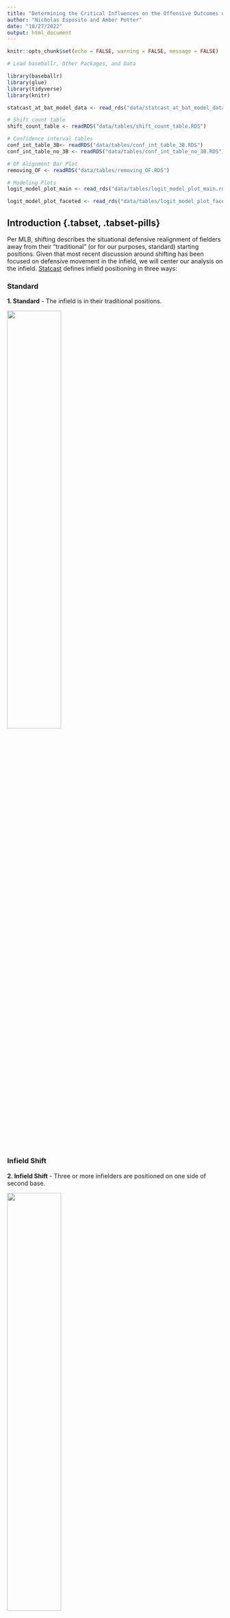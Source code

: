 ```yaml
---
title: "Determining the Critical Influences on the Offensive Outcomes of Shifted At-Bats"
author: "Nicholas Esposito and Amber Potter"
date: "10/27/2022"
output: html_document
---
```


```r
knitr::opts_chunk$set(echo = FALSE, warning = FALSE, message = FALSE)
```

```r
# Load baseballr, Other Packages, and Data

library(baseballr)
library(glue)
library(tidyverse)
library(knitr)

statcast_at_bat_model_data <- read_rds("data/statcast_at_bat_model_data.rds")

# Shift count table
shift_count_table <- readRDS("data/tables/shift_count_table.RDS")

# Confidence interval tables
conf_int_table_3B<- readRDS("data/tables/conf_int_table_3B.RDS")
conf_int_table_no_3B <- readRDS("data/tables/conf_int_table_no_3B.RDS")

# OF Alignment Bar Plot
removing_OF <- readRDS("data/tables/removing_OF.RDS")

# Modeling Plots
logit_model_plot_main <- read_rds("data/tables/logit_model_plot_main.rds")

logit_model_plot_faceted <- read_rds("data/tables/logit_model_plot_faceted.rds")
```

## Introduction {.tabset, .tabset-pills}

Per MLB, shifting describes the situational defensive realignment of fielders away from their “traditional” (or for our purposes, standard) starting positions. Given that most recent discussion around shifting has been focused on defensive movement in the infield, we will center our analysis on the infield. [Statcast](https://www.mlb.com/glossary/statcast/shifts) defines infield positioning in three ways:

### Standard

  **1. Standard** - The infield is in their traditional positions.

![](images/standard_fielding_alignment.png){width=50%, height=50%}

### Infield Shift

  **2. Infield Shift** - Three or more infielders are positioned on one side of second base. 

![](images/infield_shift.png){width=50% height=50%}
  
### Strategic  

  **3. Strategic** - A catch-all category for positioning that does not fit either category.
  
![](images/strategic_shift.png){width=40% height=40%}
  
## {-}

In recent years, the shift has become the topic of heated debate in the baseball world. As use of the shift has increased, the number of people in opposition has grown as well. The counterargument is built on the idea that the shift “steals” hits at a rate that puts hitters at a significant disadvantage, relative to the defense. According to [Zachary Rymer of Bleacher Report](https://bleacherreport.com/articles/10028942-a-shift-ban-is-the-game-changer-mlb-needs-right-now), between 2015 and 2016, hard hit balls (exit velocity of 95+ MPH) to the pull side resulted in a hit 58 percent of the time. This number is down to 50 percent for 2020 and 2021, with left-handed hitters suffering more than their right-handed counterparts. Shifting trends are observed to be different for right-handed hitters, a phenomenon that will serve as the main motivation for our work. 

Tom Tango looks into this in [The Psychology of the Infield Shift](https://batflipsandnerds.com/2021/02/03/the-psychology-of-the-infield-shift/), highlighting that wOBA is the main differentiator between the shift’s effect on righties versus lefties. Similar to on-base percentage, [wOBA](https://www.mlb.com/glossary/advanced-stats/weighted-on-base-average) expands further to account for how a player reached base. The value for each way of reaching base is determined by how much an event is worth relative to projected runs scored, so some outcomes (doubles) are worth more than others (singles). In Tango’s work, lefties displayed a lower wOBA when shifted against, while wOBA increases for righties, both relative to non-shifted situations. We will also look into [BABIP](https://www.mlb.com/glossary/advanced-stats/babip) which measures batting average exclusively on balls in play, excluding several batted-ball outcomes that do not involve the influence of the defense, such as homeruns. However, given the right-handed hitter phenomenon, wOBA is the primary statistic of interest for our analysis.
 
## The `baseballr` Package

For our work, we accessed pitch-by-pitch Statcast data from the [baseballR package (Bill Petti)](https://cran.r-project.org/web/packages/baseballr/baseballr.pdf). This dataset contained pitch-level information dating back to 2015, when Statcast technology was introduced in all 30 MLB stadiums. The initial dataset had 93 variables per observation; however, during preprocessing, we performed several transformations to prepare the dataset for analysis:

  - Removed all columns with only NA values.
  
  - Grouped event and description columns for different types of strikeouts, so strikeout descriptions in the resulting column include whether the strikeout was *swinging, looking,* or *other* (a catch-all for foul bunts, dropped third strikes, etc.).
  
  - Added an at-bat column to keep track of the number of at-bats per player per game (at-bat #1, #2, etc.).
  
  - Grouped pitch types into general categories: *Fastball, Breaking Ball,* and *Changeup*.
  
  - Grouped strike out zones, which were initially divided into 14 regions: *Inside, Outside, Middle,* and *Out of Zone*. 

After preprocessing, each observation had 88 variables, such as:

  - Game Year, Game Date, Game Type (Spring Training, Regular Season)

  - Pitcher and Batter Identifiers (Name, Unique ID, Handiness)
  
  - Game Information (Score, Outs, Runners On-Base, Inning)

  - Pitch Information (Pitch Type, Pitch Location, Pitch Outcome)
  
  - Positional (Shifting) Data
  
    - We grouped the infield fielding alignments into two categories to reduce the number of shift  identifiers: 
    
      - **Strategic and Standard were grouped into Standard**: Since strategic shifts are only “slight” variations of traditional alignment and do not encapsulate the focus of our analysis. 
    
      - **Infield shift was reclassified as Shift**.

  - Player Statistics (wOBA, BABIP)
    
    - We also calculated our own player statistics: **walk rate** and **strikeout rate**.

After preprocessing, we also added several additional variables:

  - *Last_pitch_of_at_bat*: A true/false identifier that allowed us to filter observations by at-bat.
  
  - *Babip_value_with_NAs*: We replaced batted-ball outcomes that BABIP drops (homeruns, sac bunts, double play sac bunts) with NA values, excluding them from our BABIP calculation.

  - *Batter_instance_identifier*: A single-line identifier that groups batter ID, year, stand, and fielding alignment, which allows for easy matching when manipulating dataframes. 
  
In order to promote consistency within our analysis, we decided to observe individual years with assumed independence. Thus, players who had 200 or more plate appearances in multiple years were included as separate player instances. We used 200 as our threshold for at bats because it allows for the calculation of more stable performance statistics for each player. 

In order to account for switch hitters, we prefaced that the threshold of 200 or more plate appearances must be observed with a particular batting stance within a single season. If, for example, we observe a particular player with 200 or more at bats as a left-handed batter in addition to 200 or more at bats as a right-handed batter within a single season, this player will be included as two separate observations according to their stance. Given that both the **2020 season** (60 games played) and the **2022 season** (the season was not completed at the start of the project) have significantly fewer observations using this threshold, we elected to exclude these years from our analysis. 

**IMPORTANT NOTE:** For EDA purposes, we used all available data from 2015-2022, excluding 2020 and 2022. For modeling purposes, this range was reduced to 2019-2021, excluding 2020, as the large quantity of pitch-by-pitch data would be sufficient over this time interval.

## EDA

While the MLB has had a steady rise in shifting overall, left-handed batters see the shift in a significantly higher proportion of their plate appearances than that of right-handed batters. 

```r
# Left-handed table
prop_shift_left <- statcast_at_bat_model_data %>%
  group_by(game_year) %>%
  filter(stand == "L") %>%
  summarize(prop_at_bats_shifted = mean(if_fielding_alignment == "Shift"),
            stand)

# Right-handed table
prop_shift_right <-  statcast_at_bat_model_data %>%
  group_by(game_year) %>%
  filter(stand == "R") %>%
  summarize(prop_at_bats_shifted = mean(if_fielding_alignment == "Shift"),
            stand)

rbind(prop_shift_left, prop_shift_right) %>%
  ggplot(aes(x = as.numeric(game_year) + 2014, y = prop_at_bats_shifted, color = stand)) +
  geom_line() +
  scale_y_continuous(breaks = seq(0, 0.600, 0.100)) +
  labs(title = "Shifting Trends Since 2015", x = "Season", y = "Proportion of Shifted PAs",
       color = "Stand") +
  theme_bw()
```

**REMOVING GAMES:** During initial EDA, we discovered a high proportion of missing shift values in the Spring Training pitch data (~78%), as well as a low proportion of missing shift values in the Regular Season (~0.01%). From this, we chose to exclude the Spring Training data from each year, and all observations with missing shift values in either the infield or outfield alignment column. 

**OUTFIELD ALIGNMENTS:** Within each batter-pitcher matchup, the proportion of observations in which the outfield is shifted is relatively low, regardless of the alignment of the infield. According to [MLB.com](https://www.mlb.com/glossary/statcast/shifts), both cases we classify as a shifted outfield - ***Three OF on One Side of 2B*** and ***4th Outfielder*** - are considered extremely. ***Strategic shifting***, which we group with ***Standard***, only account for 7% of all situations, with the rest falling under the ***Standard***. This, in addition to Dr. Brodie's advice on which situations exhibit the most prominent shifting influences, led us to focus primarily on infield shifting alignment.

**INFIELD-IN:** In situations with a runner on third base and less than two outs, the infield may be shifted in. The strategic shift category contains a significant proportion of these scenarios - about 17% each of strategic-standard and strategic-strategic observations (infield-outfield). These situations often inflate offensive outcomes, as moving the infield-in shift promotes variance in run scoring to maximize win probability at the expense of expected runs allowed. To confirm this phenomenon, we looked at the differences in four offensive statistics - wOBA, BABIP, walk rate, and strikeout rate - between infield-in and non-infield-in situations. We used confidence intervals to verify that the differences were statistically significant:

## Confidence Intervals {.tabset}

### Infield-In

```r
confint(conf_int_table_3B, level = 0.95) %>%
  kable()
```

### Traditional Alignment

```r
confint(conf_int_table_no_3B, level = 0.95) %>%
  kable()
```

## {-}

To adjust for the influence of such situations, we decided to remove observations in which the infield could be shifted in. However, to ensure we were not excluding situations in which there was a runner on third base with less than two outs but the infield was not shifted in, we only removed the observations that fit the aforementioned condition and were marked as “shift”. 

## BABIP and wOBA Trends - By Batter Stand {.tabset}

### BABIP

```r
# BABIP over time
statcast_at_bat_model_data %>%
  mutate(game_year = as.numeric(game_year)) %>%
  mutate(game_year = case_when(game_year == 1 ~ 2015,
                               game_year == 2 ~ 2016,
                               game_year == 3 ~ 2017,
                               game_year == 4 ~ 2018,
                               game_year == 5 ~ 2019,
                               game_year == 6 ~ 2021)) %>%
  group_by(game_year, stand, if_fielding_alignment) %>%
  summarize(avg_babip = mean(babip, na.rm = TRUE),
            .groups = "drop") %>%
  ggplot(aes(x = game_year, y = avg_babip, color = if_fielding_alignment)) +
  geom_line() +
  labs(title = "BABIP Trends Since 2015", caption = "Excludes 2020 and 2022 seasons due to limited observations", x = "Year", y = "BABIP", color = "Fielding Alignment") +
  #scale_x_break(2020) +
  scale_x_continuous(breaks = seq(2015, 2021, 1)) +
  scale_y_continuous(breaks = seq(0.235, 0.350, 0.01)) +
  facet_wrap(~stand) +
  theme_bw()
```

BABIP follows a very similar trend between right-handed hitters and left-hand hitters, decreasing when each type of batter faces the shift.

  - This coincides with the tendency observed by [Zachary Rymer of Bleacher Report](https://bleacherreport.com/articles/10028942-a-shift-ban-is-the-game-changer-mlb-needs-right-now), as mentioned previously: hit rate on hard-hit balls is down over the last eight seasons.
  
  - Such a trend alludes to the idea that the primary factor in the right-handed batter phenomenon may not (directly) involve batted balls.

### wOBA

```r
# wOBA over time
statcast_at_bat_model_data %>%
  mutate(game_year = as.numeric(game_year)) %>%
  mutate(game_year = case_when(game_year == 1 ~ 2015,
                               game_year == 2 ~ 2016,
                               game_year == 3 ~ 2017,
                               game_year == 4 ~ 2018,
                               game_year == 5 ~ 2019,
                               game_year == 6 ~ 2021)) %>%
  group_by(game_year, stand, if_fielding_alignment) %>%
  summarize(avg_woba = mean(woba, na.rm = TRUE),
            .groups = "drop") %>%
  ggplot(aes(x = game_year, y = avg_woba, color = if_fielding_alignment)) +
  geom_line() +
  labs(title = "wOBA Trends Since 2015", caption = "Excludes 2020 and 2022 seasons due to limited observations", x = "Year", y = "wOBA", color = "Fielding Alignment") +
  #scale_x_break(2020) +
  scale_x_continuous(breaks = seq(2015, 2021, 1)) +
  scale_y_continuous(breaks = seq(0.325, 0.400, 0.01)) +
  facet_wrap(~stand) +
  theme_bw()
```

In most instances, the shift is effective against left-handed batters, as indicated by the decrease (or no change) seen in wOBA for such hitters. 

  - However, there is a relatively significant increase in wOBA for right-handed batters when they are shifted against, highlighting that right-handed hitters are finding a way to beat the shift.
  
  - Given that wOBA follows an opposite trend as BABIP, this reinforces the notion that factors outside of batted balls could convey how right-handed hitters are beating the shift.

## {-}

## Methodology {.tabset, .tabset-pills}

### V1 Methodology

Prior to modeling, we decided to create a more descriptive value capturing a player's wOBA:

  - Rather than looking at differences in wOBA as an average across each season, we elected to calculate the delta value of wOBA at the batter level between shifted and non-shifted plate appearances.
  
  - To weigh the delta values by the quantity of plate appearances, we used the harmonic mean:
    
      $$
      H = \frac{2*PA_{shifted}*PA_{non-shifted}} {PA_{shifted} / PA_{non-shifted}}
      $$


For our methodology, we focused on the trends of two offensive statistics: **wOBA** and **BABIP**. Both were provided at the pitch level, but we only focused on each value at the end of an at-bat, as those instances involved the actual effect of the shift, and at the seasonal level.

Our first instinct was to try fitting a linear model to decribe at bat level wOBA values. To model offensive outcomes at the at-bat level, we used several explanatory variables and interactions:

  - Year
  
  - Pitch Type - **Fastball, Changeup,** and **Breaking-Ball**
  
  - Infield Fielding Alignment
  
  - Strikezone Location - **Inside, Middle, Outside,** or **Out of the Zone**
  
  - Batter/Pitcher Matchup by Handedness
  
  - The Interaction Between Batter Stand, Pitcher Handedness, and Infield Alignment
  
  - Batter's Harmonic Mean Delta wOBA Value
  
However, as we assessed the conditions for this model, we realized that at bat level wOBA could not be modeled effectively by a linear model because it is not a continuous variable. Although it is numeric, it is discrete with different values corresponding to different at bat outcomes. In the residual plot below, we observed various linear patterns in the residuals. This prompted us to consider other methods of quantifying at bat outcomes.

**Quantifying At-Bat Outcomes**

First we considered what we consider to be a successful at bat. We contemplated whether we should consider any method of getting on base or only batted balls. However, because any method of reaching a base is considered a success for the offensive team, we decided that getting on base would be considered a successful at bat outcome. Alternatively, we considered not getting on base to be an unsuccessful at bat outcome. Since we were able to reduce at bat outcomes to be binomial, this led us to the logistic regression.


**Logistic - Binary At-Bat Outcomes**

We used a logistic regression model as a way to predict whether an at bat would be successful based on at bat level characteristics. If the batter successfully made it on base, we interpreted this as our positive outcome; if they got out, this was our negative outcome. 

As this model was our follow up to the aforementioned linear model, we included the same variables describing the at bat such as whether there was a shift, the batter's stance, pitcher handedness, pitch location, etc. The harmonic mean weighted delta wOBA value was used as an indicator of player skill on the season.

To assess the fit of our logistic model to our data, we plotted our predicted probability of a successful at bat versus the observed probability of a successful at bat:

![](images/miscalibrated.png){width=50% height=50%}

From this plot, we observed that our logistic regression resulted in three distinct groupings. It was evident that for both low and high probabilities of getting on base, our model was underpredicting and for moderate probabilities of getting on base our model was overpredicting.

Initially, we completed further EDA to determine if these groupings were influences by any levels of the categorical variables included in our model. However, none of such variables included in our model had three levels, so we quickly moved on to figuring out what else might be causing these relationships. This, we have started exploring but will discuss further as a part of our future work.

### V2 Methodology

After our V1 modeling yielded inconclusive results, we considered several options to move forward:

**Within-Batter Matching**

  - We considered within-batter matching (more specifically, propensity score matching) to further enhance our understanding of shifting trends and tendencies. This would also take into account the factors that influence the potential for a shift and help us look into what motivates a shift, controlled by batter.
  
**Logistic Regression with the Added GAM Model**

```r
logit_model_plot_main
```

  - Additionally, we looked into the breakdown of this predicted versus observed relationship by batter handedness and shift occurrence.

**Observing the Residual Patterns by Batter-Handedness and In-Field Alignment**

```r
logit_model_plot_faceted
```

**EXPLAIN WHY NOT USE MIXED EFFECTS**

However, we elected for a simpler approach to controlling for the influence of the batter, and focused our modeling on statistical inference rather than prediction.

To best gauge the differences between right-handed and left-handed batters against the shift, we split the data into two subsets: **right-handed hitters** and **left-handed hitters**. With this approach, as mentioned above, switch hitters would be treated as separate observations based on their handedness for a particular plate appearance. From here, we chose to use a logistic regression to perform statistical inference on each subset, as a logistic model would allow us to explore the relationship between a dependent, binary variable and one or more independent (or predictor) variables. 

Although our analysis revolves primarily around wOBA, such a variable is continuous and thus could not be used as our model’s dependent variable. To account for this, we created a new binary variable to assess whether the batter reaches base or not, as indicated by the wOBa value of a particular outcome. As mentioned previously, wOBA value is on a continuous scale of 0 to 1. Using this, our new binary on-base variable took a value of 0 if wOBA was equal to 0 (the batter did not get on-base) for a particular outcome, and a value of 1 if wOBA was not equal to 0 (the batter got on-base in some way, excluding reaching base on a fielder’s choice or an error). 

We also decided to control for two variables: **game year** and **batter**. By controlling for the year, we are able to observe changes in getting on-base independent of the effect of general year-to-year trends. As for the batter, controlling for this variable eliminates the effect of the hitter (ex: hitter tendencies, how good a player is, etc.) on our explanation of the on-base outcome.

We used several explanatory variables and interactions:
  - The Interaction Between Pitcher Handedness and Fielding Alignment
  - The Interaction Between Pitch Type - **Fastball**, **Changeup,** and **Breaking-Ball** - and Fielding Alignment
  - The Interaction Between Pitch Outcome and Fielding Alignment

## {-}
  
## Results


## Discussion

### Limitations 

We encountered several limitations with our exploratory work:

  - We elected to exclude observations from both 2020 and 2022, as both years did not include a full season’s worth of pitch data, and thus did not sufficiently represent year-long trends. 

  - The shifting categories are very broad and the differences between shift groupings is not distinct. Similarly, we did not have player positional information. Both of these limited our overall understanding of the specifics of each shift. 

  - Due to how we have handled players playing for multiple seasons and switch hitters we have violated independence assumptions. Because of this, we must be careful in assessing our conclusions.
  

### Future Work 


## Acknowledgements

We would like to thank **Dr. Adam Brodie** for pitching this project idea to us and for taking the time to meet with us and offer guidance along the way. Also, thank you to **Dr. Ron Yurko** for directing this program and for all the help and suggestions along the way. 

## References

[Baseball Savant](https://baseballsavant.mlb.com/statcast_search?hfPT=&hfAB=&hfGT=R%7C&hfPR=&hfZ=&stadium=&hfBBL=&hfNewZones=&hfPull=&hfC=&hfSea=2022%7C&hfSit=&player_type=pitcher&hfOuts=&opponent=&pitcher_throws=&batter_stands=&hfSA=&game_date_gt=&game_date_lt=&hfMo=&team=&home_road=&hfRO=&position=&hfInfield=&hfOutfield=&hfInn=&hfBBT=&hfFlag=&metric_1=&group_by=name&min_pitches=0&min_results=0&min_pas=0&sort_col=pitches&player_event_sort=api_p_release_speed&sort_order=desc#results)

[Bill Petti's baseballR Package](https://cran.r-project.org/web/packages/baseballr/baseballr.pdf)

[Glossary of Shifting Terms - MLB](https://www.mlb.com/glossary/statcast/shifts)